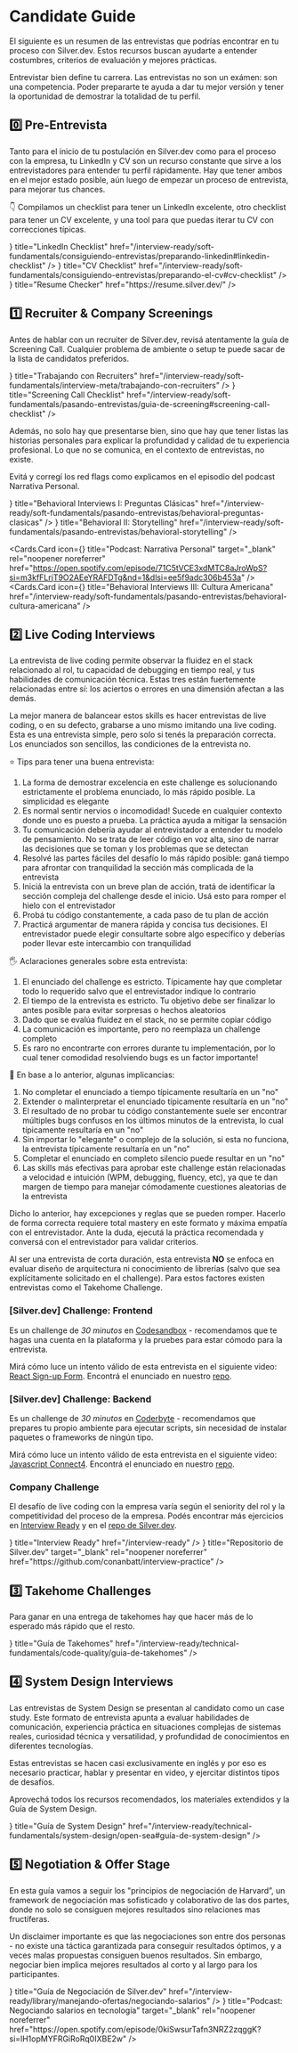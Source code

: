 
# Candidate Guide

El siguiente es un resumen de las entrevistas que podrías encontrar en tu proceso con Silver.dev. Estos recursos buscan ayudarte a entender costumbres, criterios de evaluación y mejores prácticas.

Entrevistar bien define tu carrera. Las entrevistas no son un exámen: son una competencia. Poder prepararte te ayuda a dar tu mejor versión y tener la oportunidad de demostrar la totalidad de tu perfil.

## 0️⃣ Pre-Entrevista

Tanto para el inicio de tu postulación en Silver.dev como para el proceso con la empresa, tu LinkedIn y CV son un recurso constante que sirve a los entrevistadores para entender tu perfil rápidamente. Hay que tener ambos en el mejor estado posible, aún luego de empezar un proceso de entrevista, para mejorar tus chances.

👇 Compilamos un checklist para tener un LinkedIn excelente, otro checklist para tener un CV excelente, y una tool para que puedas iterar tu CV con correcciones típicas.

<Cards>
  <Cards.Card
    icon={<LinkIcon />}
    title="LinkedIn Checklist"
    href="/interview-ready/soft-fundamentals/consiguiendo-entrevistas/preparando-linkedin#linkedin-checklist"
  />
  <Cards.Card
    icon={<LinkIcon />}
    title="CV Checklist"
    href="/interview-ready/soft-fundamentals/consiguiendo-entrevistas/preparando-el-cv#cv-checklist"
  />
  <Cards.Card
    icon={<LinkIcon />}
    title="Resume Checker"
    href="https://resume.silver.dev/"
  />
</Cards>

## 1️⃣ Recruiter & Company Screenings

Antes de hablar con un recruiter de Silver.dev, revisá atentamente la guía de Screening Call. Cualquier problema de ambiente o setup te puede sacar de la lista de candidatos preferidos.

<Cards>
  <Cards.Card
    icon={<LinkIcon />}
    title="Trabajando con Recruiters"
    href="/interview-ready/soft-fundamentals/interview-meta/trabajando-con-recruiters"
  />
  <Cards.Card
    icon={<LinkIcon />}
    title="Screening Call Checklist"
    href="/interview-ready/soft-fundamentals/pasando-entrevistas/guia-de-screening#screening-call-checklist"
  />
</Cards>

Además, no solo hay que presentarse bien, sino que hay que tener listas las historias personales para explicar la profundidad y calidad de tu experiencia profesional. Lo que no se comunica, en el contexto de entrevistas, no existe.

Evitá y corregí los red flags como explicamos en el episodio del podcast Narrativa Personal.

<Cards>
<Cards.Card
icon={<LinkIcon />}
title="Behavioral Interviews I: Preguntas Clásicas"
href="/interview-ready/soft-fundamentals/pasando-entrevistas/behavioral-preguntas-clasicas"
/>
<Cards.Card
icon={<LinkIcon />}
title="Behavioral II: Storytelling"
href="/interview-ready/soft-fundamentals/pasando-entrevistas/behavioral-storytelling"
/>

<Cards.Card
  icon={<LinkIcon />}
  title="Podcast: Narrativa Personal"
  target="_blank"
  rel="noopener noreferrer"
  href="https://open.spotify.com/episode/71C5tVCE3xdMTC8aJroWpS?si=m3kfFLrjT9O2AEeYRAFDTg&nd=1&dlsi=ee5f9adc306b453a"
/>
<Cards.Card
  icon={<LinkIcon />}
  title="Behavioral Interviews III: Cultura Americana"
  href="/interview-ready/soft-fundamentals/pasando-entrevistas/behavioral-cultura-americana"
/>

</Cards>

## 2️⃣ Live Coding Interviews

La entrevista de live coding permite observar la fluidez en el stack relacionado al rol, tu capacidad de debugging en tiempo real, y tus habilidades de comunicación técnica. Estas tres están fuertemente relacionadas entre sí: los aciertos o errores en una dimensión afectan a las demás.

La mejor manera de balancear estos skills es hacer entrevistas de live coding, o en su defecto, grabarse a uno mismo imitando una live coding. Esta es una entrevista simple, pero solo si tenés la preparación correcta. Los enunciados son sencillos, las condiciones de la entrevista no.

⭐ Tips para tener una buena entrevista:

1. La forma de demostrar excelencia en este challenge es solucionando estrictamente el problema enunciado, lo más rápido posible. La simplicidad es elegante
2. Es normal sentir nervios o incomodidad! Sucede en cualquier contexto donde uno es puesto a prueba. La práctica ayuda a mitigar la sensación
3. Tu comunicación debería ayudar al entrevistador a entender tu modelo de pensamiento. No se trata de leer código en voz alta, sino de narrar las decisiones que se toman y los problemas que se detectan
4. Resolvé las partes fáciles del desafío lo más rápido posible: ganá tiempo para afrontar con tranquilidad la sección más complicada de la entrevista
5. Iniciá la entrevista con un breve plan de acción, tratá de identificar la sección compleja del challenge desde el inicio. Usá esto para romper el hielo con el entrevistador
6. Probá tu código constantemente, a cada paso de tu plan de acción
7. Practicá argumentar de manera rápida y concisa tus decisiones. El entrevistador puede elegir consultarte sobre algo específico y deberías poder llevar este intercambio con tranquilidad

🖐️ Aclaraciones generales sobre esta entrevista:

1. El enunciado del challenge es estricto. Típicamente hay que completar todo lo requerido salvo que el entrevistador indique lo contrario
2. El tiempo de la entrevista es estricto. Tu objetivo debe ser finalizar lo antes posible para evitar sorpresas o hechos aleatorios
3. Dado que se evalúa fluidez en el stack, no se permite copiar código
4. La comunicación es importante, pero no reemplaza un challenge completo
5. Es raro no encontrarte con errores durante tu implementación, por lo cual tener comodidad resolviendo bugs es un factor importante!

💭 En base a lo anterior, algunas implicancias:

1. No completar el enunciado a tiempo típicamente resultaría en un "no"
2. Extender o malinterpretar el enunciado típicamente resultaría en un "no"
3. El resultado de no probar tu código constantemente suele ser encontrar múltiples bugs confusos en los últimos minutos de la entrevista, lo cual típicamente resultaría en un "no"
4. Sin importar lo "elegante" o complejo de la solución, si esta no funciona, la entrevista típicamente resultaría en un "no"
5. Completar el enunciado en completo silencio puede resultar en un "no"
6. Las skills más efectivas para aprobar este challenge están relacionadas a velocidad e intuición (WPM, debugging, fluency, etc), ya que te dan margen de tiempo para manejar cómodamente cuestiones aleatorias de la entrevista

Dicho lo anterior, hay excepciones y reglas que se pueden romper. Hacerlo de forma correcta requiere total mastery en este formato y máxima empatía con el entrevistador. Ante la duda, ejecutá la práctica recomendada y conversá con el entrevistador para validar criterios.

Al ser una entrevista de corta duración, esta entrevista **NO** se enfoca en evaluar diseño de arquitectura ni conocimiento de librerías (salvo que sea explícitamente solicitado en el challenge). Para estos factores existen entrevistas como el Takehome Challenge.

### [Silver.dev] Challenge: Frontend

Es un challenge de _30 minutos_ en [Codesandbox](https://codesandbox.io/) - recomendamos que te hagas una cuenta en la plataforma y la pruebes para estar cómodo para la entrevista.

Mirá cómo luce un intento válido de esta entrevista en el siguiente video: [React Sign-up Form](/interview-ready/profile-mastery/frontend/react-signup-form). Encontrá el enunciado en nuestro [repo](https://github.com/silver-dev-org/interview-ready/blob/main/profile-specific-challenges/frontend/pages/challenges/signup.js).

### [Silver.dev] Challenge: Backend

Es un challenge de _30 minutos_ en [Coderbyte](https://coderbyte.com/) - recomendamos que prepares tu propio ambiente para ejecutar scripts, sin necesidad de instalar paquetes o frameworks de ningún tipo.

Mirá cómo luce un intento válido de esta entrevista en el siguiente video: [Javascript Connect4](https://docs.silver.dev/interview-ready/profile-mastery/backend/connect4). Encontrá el enunciado en nuestro [repo](https://github.com/silver-dev-org/interview-ready/blob/main/technical-fundamentals/coding/connect4.mjs).

### Company Challenge

El desafío de live coding con la empresa varía según el seniority del rol y la competitividad del proceso de la empresa.
Podés encontrar más ejercicios en [Interview Ready](/interview-ready) y en el [repo de Silver.dev](https://github.com/conanbatt/interview-practice).

<Cards>
  <Cards.Card
    icon={<LinkIcon />}
    title="Interview Ready"
    href="/interview-ready"
  />
  <Cards.Card
    icon={<LinkIcon />}
    title="Repositorio de Silver.dev"
    target="_blank"
    rel="noopener noreferrer"
    href="https://github.com/conanbatt/interview-practice"
  />
</Cards>

## 3️⃣ Takehome Challenges

Para ganar en una entrega de takehomes hay que hacer más de lo esperado más rápido que el resto.

<Cards>
  <Cards.Card
    icon={<LinkIcon />}
    title="Guía de Takehomes"
    href="/interview-ready/technical-fundamentals/code-quality/guia-de-takehomes"
  />
</Cards>

## 4️⃣ System Design Interviews

Las entrevistas de System Design se presentan al candidato como un case study. Este formato de entrevista apunta a evaluar habilidades de comunicación, experiencia práctica en situaciones complejas de sistemas reales, curiosidad técnica y versatilidad, y profundidad de conocimientos en diferentes tecnologías.

Estas entrevistas se hacen casi exclusivamente en inglés y por eso es necesario practicar, hablar y presentar en video, y ejercitar distintos tipos de desafíos.

Aprovechá todos los recursos recomendados, los materiales extendidos y la Guía de System Design.

<Cards>
  <Cards.Card
    icon={<LinkIcon />}
    title="Guía de System Design"
    href="/interview-ready/technical-fundamentals/system-design/open-sea#guía-de-system-design"
  />
</Cards>

## 5️⃣ Negotiation & Offer Stage

En esta guía vamos a seguir los "principios de negociación de Harvard”, un framework de negociación mas sofisticado y colaborativo de las dos partes, donde no solo se consiguen mejores resultados sino relaciones mas fructíferas.

Un disclaimer importante es que las negociaciones son entre dos personas - no existe una táctica garantizada para conseguir resultados óptimos, y a veces malas propuestas consiguen buenos resultados. Sin embargo, negociar bien implica mejores resultados al corto y al largo para los participantes.

<Cards>
<Cards.Card
icon={<LinkIcon />}
title="Guía de Negociación de Silver.dev"
href="/interview-ready/library/manejando-ofertas/negociando-salarios"
/>
<Cards.Card
icon={<LinkIcon />}
title="Podcast: Negociando salarios en tecnología"
target="_blank"
rel="noopener noreferrer"
href="https://open.spotify.com/episode/0kiSwsurTafn3NRZ2zqggK?si=lH1opMYFRGiRoRq0IXBE2w"
/>

</Cards>

